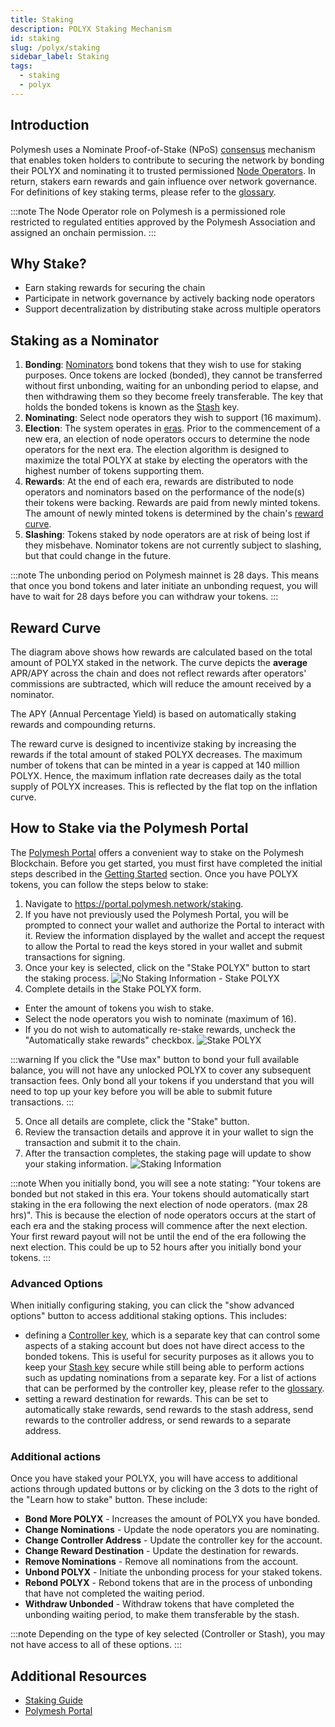```yaml
---
title: Staking
description: POLYX Staking Mechanism
id: staking
slug: /polyx/staking
sidebar_label: Staking
tags:
  - staking
  - polyx
---
```


## Introduction

Polymesh uses a Nominate Proof-of-Stake (NPoS) [consensus](/architecture#consensus) mechanism that enables token holders to contribute to securing the network by bonding their POLYX and nominating it to trusted permissioned [Node Operators](/glossary#node-operator). In return, stakers earn rewards and gain influence over network governance. For definitions of key staking terms, please refer to the [glossary](/glossary/#staking--node-operations).

:::note
The Node Operator role on Polymesh is a permissioned role restricted to regulated entities approved by the Polymesh Association and assigned an onchain permission.
:::

## Why Stake?

- Earn staking rewards for securing the chain
- Participate in network governance by actively backing node operators
- Support decentralization by distributing stake across multiple operators

## Staking as a Nominator

1. **Bonding**: [Nominators](/glossary#nominator) bond tokens that they wish to use for staking purposes. Once tokens are locked (bonded), they cannot be transferred without first unbonding, waiting for an unbonding period to elapse, and then withdrawing them so they become freely transferable. The key that holds the bonded tokens is known as the [Stash](/glossary#stash) key.
2. **Nominating**: Select node operators they wish to support (16 maximum).
3. **Election**: The system operates in [eras](/glossary#era). Prior to the commencement of a new era, an election of node operators occurs to determine the node operators for the next era. The election algorithm is designed to maximize the total POLYX at stake by electing the operators with the highest number of tokens supporting them.
4. **Rewards**: At the end of each era, rewards are distributed to node operators and nominators based on the performance of the node(s) their tokens were backing. Rewards are paid from newly minted tokens. The amount of newly minted tokens is determined by the chain's [reward curve](#reward-curve).
5. **Slashing**: Tokens staked by node operators are at risk of being lost if they misbehave. Nominator tokens are not currently subject to slashing, but that could change in the future.

:::note
The unbonding period on Polymesh mainnet is 28 days. This means that once you bond tokens and later initiate an unbonding request, you will have to wait for 28 days before you can withdraw your tokens.
:::

## Reward Curve

<RewardCurve />

The diagram above shows how rewards are calculated based on the total amount of POLYX staked in the network. The curve depicts the **average** APR/APY across the chain and does not reflect rewards after operators' commissions are subtracted, which will reduce the amount received by a nominator.

The APY (Annual Percentage Yield) is based on automatically staking rewards and compounding returns.

The reward curve is designed to incentivize staking by increasing the rewards if the total amount of staked POLYX decreases. The maximum number of tokens that can be minted in a year is capped at 140 million POLYX. Hence, the maximum inflation rate decreases daily as the total supply of POLYX increases. This is reflected by the flat top on the inflation curve.

## How to Stake via the Polymesh Portal

The [Polymesh Portal](https://portal.polymesh.network/) offers a convenient way to stake on the Polymesh Blockchain. Before you get started, you must first have completed the initial steps described in the [Getting Started](/getting-started) section. Once you have POLYX tokens, you can follow the steps below to stake:

1. Navigate to https://portal.polymesh.network/staking.
2. If you have not previously used the Polymesh Portal, you will be prompted to connect your wallet and authorize the Portal to interact with it. Review the information displayed by the wallet and accept the request to allow the Portal to read the keys stored in your wallet and submit transactions for signing.
3. Once your key is selected, click on the "Stake POLYX" button to start the staking process.
   ![No Staking Information - Stake POLYX](images/staking/no-staking-information.png)
4. Complete details in the Stake POLYX form.

- Enter the amount of tokens you wish to stake.
- Select the node operators you wish to nominate (maximum of 16).
- If you do not wish to automatically re-stake rewards, uncheck the "Automatically stake rewards" checkbox.
  ![Stake POLYX](images/staking/stake-polyx.png)

:::warning
If you click the "Use max" button to bond your full available balance, you will not have any unlocked POLYX to cover any subsequent transaction fees. Only bond all your tokens if you understand that you will need to top up your key before you will be able to submit future transactions.
:::

5. Once all details are complete, click the "Stake" button.
6. Review the transaction details and approve it in your wallet to sign the transaction and submit it to the chain.
7. After the transaction completes, the staking page will update to show your staking information.
   ![Staking Information](images/staking/staking-account-details.png)

:::note
When you initially bond, you will see a note stating:
"Your tokens are bonded but not staked in this era. Your tokens should automatically start staking in the era following the next election of node operators. (max 28 hrs)".
This is because the election of node operators occurs at the start of each era and the staking process will commence after the next election. Your first reward payout will not be until the end of the era following the next election. This could be up to 52 hours after you initially bond your tokens.
:::

### Advanced Options

When initially configuring staking, you can click the "show advanced options" button to access additional staking options.
This includes:

- defining a [Controller key](/glossary#controller), which is a separate key that can control some aspects of a staking account but does not have direct access to the bonded tokens. This is useful for security purposes as it allows you to keep your [Stash key](/glossary#stash) secure while still being able to perform actions such as updating nominations from a separate key. For a list of actions that can be performed by the controller key, please refer to the [glossary](/glossary#controller).
- setting a reward destination for rewards. This can be set to automatically stake rewards, send rewards to the stash address, send rewards to the controller address, or send rewards to a separate address.

### Additional actions

Once you have staked your POLYX, you will have access to additional actions through updated buttons or by clicking on the 3 dots to the right of the "Learn how to stake" button. These include:

- **Bond More POLYX** - Increases the amount of POLYX you have bonded.
- **Change Nominations** - Update the node operators you are nominating.
- **Change Controller Address** - Update the controller key for the account.
- **Change Reward Destination** - Update the destination for rewards.
- **Remove Nominations** - Remove all nominations from the account.
- **Unbond POLYX** - Initiate the unbonding process for your staked tokens.
- **Rebond POLYX** - Rebond tokens that are in the process of unbonding that have not completed the waiting period.
- **Withdraw Unbonded** - Withdraw tokens that have completed the unbonding waiting period, to make them transferable by the stash.

:::note
Depending on the type of key selected (Controller or Stash), you may not have access to all of these options.
:::

## Additional Resources

- [Staking Guide](https://community.polymesh.live/hc/en-us/articles/12131464556060-How-to-stake-on-the-Polymesh-Portal)
- [Polymesh Portal](https://portal.polymesh.network/)
